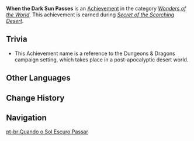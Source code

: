 {{Achievement Infobox
|id           = 84080
|order id     = 5059
|category     = Wonders of the World
|description  = Understand the past through the final words of the priest of Deshret.
|requirements = Earned during ''[[Secret of the Scorching Desert]]''.
|primogems    = 5
|hidden       = 1
|type         = Quest
|quest        = King Deshret and the Three Magi
}}
'''When the Dark Sun Passes''' is an [[Achievement]] in the category ''[[Wonders of the World]]''. This achievement is earned during ''[[Secret of the Scorching Desert]]''.
<!--
==Notes==
-->
==Trivia==
* This Achievement name is a reference to the {{w|Dark Sun}} Dungeons & Dragons campaign setting, which takes place in a post-apocalyptic desert world.
<!--
==Video Guides==
{{EVT
|video1   = 
|caption1 = 
}}
-->
==Other Languages==
{{Other Languages
|en      = When the Dark Sun Passes
|zhs     = 残阳浩劫之后
|zhs_rm  = Cányáng Hàojié zhī Hòu
|zht     = 殘陽浩劫之後
|zht_rm  = Cányáng Hàojié zhī Hòu
|zh_tl   = After the Catastrophe of the Setting Sun
|ja      = アフタダークサン
|ja_rm   = Afuta Daaku San
|ja_tl   = After Dark Sun
|ko      = 어둠의 태양이 질 때
|ko_rm   = Eodum-ui Taeyang-i Jil Ttae
|ko_tl   = When the Dark Sun Sets
|es      = Pirámides y mazmorras
|es_tl   = Pyramids and Dungeons
|fr      = Quand le soleil noir passe
|fr_tl   = When the Dark Sun Passes
|ru      = Под лучами тёмного солнца
|ru_tl   = Under Rays of Dark Sun
|th      = เมื่ออาทิตย์หายนะลับลา
|th_rm   = 
|th_tl   = 
|vi      = Phía Sau Mặt Trời Tàn Bạo
|vi_tl   = 
|de      = Wenn die dunkle Sonne vorüberzieht
|de_tl   = When the Dark Sun Passes
|id      = Ketika Surya Kegelapan Berlalu
|id_tl   = When the Dark Sun Passes
|pt      = Quando o Sol Escuro Passar
|pt_tl   = 
|tr      = Kara Güneş Göklerde
|tr_tl   = 
|it      = Il passaggio del sole oscuro
|it_tl   = 
}}

==Change History==
{{Change History|3.1}}
<!--
==References==
{{Reflist}}
-->
==Navigation==
{{Achievement Navbox}}

[[pt-br:Quando o Sol Escuro Passar]]